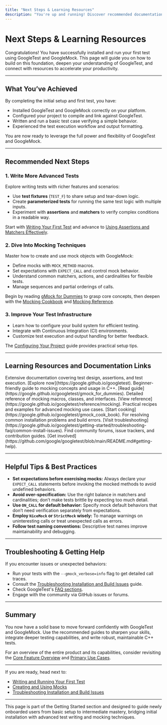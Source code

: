 ```yaml
---
title: "Next Steps & Learning Resources"
description: "You're up and running! Discover recommended documentation, guides for writing advanced tests, and ways to connect with the community for deeper support."
---
```


# Next Steps & Learning Resources

Congratulations! You have successfully installed and run your first test using GoogleTest and GoogleMock. This page will guide you on how to build on this foundation, deepen your understanding of GoogleTest, and connect with resources to accelerate your productivity.

---

## What You’ve Achieved

By completing the initial setup and first test, you have:

- Installed GoogleTest and GoogleMock correctly on your platform.
- Configured your project to compile and link against GoogleTest.
- Written and run a basic test case verifying a simple behavior.
- Experienced the test execution workflow and output formatting.

You are now ready to leverage the full power and flexibility of GoogleTest and GoogleMock.

---

## Recommended Next Steps

### 1. Write More Advanced Tests

Explore writing tests with richer features and scenarios:

- Use **test fixtures** (`TEST_F`) to share setup and tear-down logic.
- Create **parameterized tests** for running the same test logic with multiple inputs.
- Experiment with **assertions** and **matchers** to verify complex conditions in a readable way.

Start with [Writing Your First Test](https://google.github.io/googletest/guides/getting-started-with-googletest/writing-your-first-test) and advance to [Using Assertions and Matchers Effectively](https://google.github.io/googletest/guides/advanced-testing-and-best-practices/assertions-matchers).

### 2. Dive Into Mocking Techniques

Master how to create and use mock objects with GoogleMock:

- Define mocks with `MOCK_METHOD` macros.
- Set expectations with `EXPECT_CALL` and control mock behavior.
- Understand common matchers, actions, and cardinalities for flexible tests.
- Manage sequences and partial orderings of calls.

Begin by reading [gMock for Dummies](https://google.github.io/googletest/gmock_for_dummies) to grasp core concepts, then deepen with the [Mocking Cookbook](https://google.github.io/googletest/gmock_cook_book) and [Mocking Reference](https://google.github.io/googletest/reference/mocking).

### 3. Improve Your Test Infrastructure

- Learn how to configure your build system for efficient testing.
- Integrate with Continuous Integration (CI) environments.
- Customize test execution and output handling for better feedback.

The [Configuring Your Project](https://google.github.io/googletest/getting-started/initial-setup-usage/project-configuration) guide provides practical setup tips.

---

## Learning Resources and Documentation Links

<CardGroup cols={2}>
<Card title="GoogleTest User's Guide">
Extensive documentation covering test design, assertions, and test execution. [Explore now](https://google.github.io/googletest).
</Card>
<Card title="gMock for Dummies">
Beginner-friendly guide to mocking concepts and usage in C++. [Read guide](https://google.github.io/googletest/gmock_for_dummies).
</Card>
<Card title="Mocking Reference">
Detailed reference of mocking macros, classes, and interfaces. [View reference](https://google.github.io/googletest/reference/mocking).
</Card>
<Card title="gMock Cookbook">
Practical recipes and examples for advanced mocking use cases. [Start cooking](https://google.github.io/googletest/gmock_cook_book).
</Card>
<Card title="Troubleshooting Installation and Build Issues">
For resolving common installation problems and build errors. [Visit troubleshooting](https://google.github.io/googletest/getting-started/troubleshooting-faq/common-install-issues).
</Card>
<Card title="Community & Support">
Find community forums, issue trackers, and contribution guides.
[Get involved](https://github.com/google/googletest/blob/main/README.md#getting-help).
</Card>
</CardGroup>

---

## Helpful Tips & Best Practices

- **Set expectations before exercising mocks:** Always declare your `EXPECT_CALL` statements before invoking the mocked methods to avoid undefined behaviors.
- **Avoid over-specification:** Use the right balance in matchers and cardinalities; don’t make tests brittle by expecting too much detail.
- **Use `ON_CALL` for default behavior:** Specify mock default behaviors that don’t need verification separately from expectations.
- **Employ `NiceMock` or `StrictMock` wisely:** To manage warnings on uninteresting calls or treat unexpected calls as errors.
- **Follow test naming conventions:** Descriptive test names improve maintainability and debugging.

---

## Troubleshooting & Getting Help

If you encounter issues or unexpected behaviors:

- Run your tests with the `--gmock_verbose=info` flag to get detailed call traces.
- Consult the [Troubleshooting Installation and Build Issues](https://google.github.io/googletest/getting-started/troubleshooting-faq/common-install-issues) guide.
- Check GoogleTest's [FAQ sections](https://google.github.io/googletest/faq/troubleshooting-faq/).
- Engage with the community via GitHub issues or forums.

---

## Summary

You now have a solid base to move forward confidently with GoogleTest and GoogleMock. Use the recommended guides to sharpen your skills, integrate deeper testing capabilities, and write robust, maintainable C++ tests.

For an overview of the entire product and its capabilities, consider revisiting the [Core Feature Overview](https://google.github.io/googletest/overview/feature-landscape/feature-overview) and [Primary Use Cases](https://google.github.io/googletest/overview/feature-landscape/primary-use-cases).


---

If you are ready, head next to:

- [Writing and Running Your First Test](https://google.github.io/googletest/getting-started/initial-setup-usage/writing-first-test)
- [Creating and Using Mocks](https://google.github.io/googletest/guides/mocking-techniques-integration/creating-and-using-mocks)
- [Troubleshooting Installation and Build Issues](https://google.github.io/googletest/getting-started/troubleshooting-faq/common-install-issues)


---

<Note>
This page is part of the Getting Started section and designed to guide newly onboarded users from basic setup to intermediate mastery, bridging initial installation with advanced test writing and mocking techniques.
</Note>
